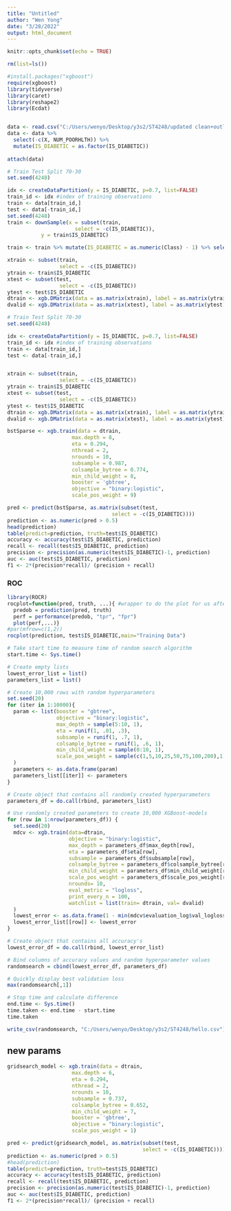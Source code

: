 ---
title: "Untitled"
author: "Wen Yong"
date: "3/28/2022"
output: html_document
---

```{r setup, include=FALSE}
knitr::opts_chunk$set(echo = TRUE)
```

```{r}
rm(list=ls())

#install.packages("xgboost")
require(xgboost)
library(tidyverse)
library(caret)
library(reshape2)
library(Ecdat)


data <- read.csv("C:/Users/wenyo/Desktop/y3s2/ST4248/updated clean+outliersremoved.csv")
data <- data %>% 
  select(-c(X, NUM_POORHLTH)) %>%
  mutate(IS_DIABETIC = as.factor(IS_DIABETIC))
 
attach(data)
```

```{r}
# Train Test Split 70-30
set.seed(4248)

idx <- createDataPartition(y = IS_DIABETIC, p=0.7, list=FALSE)
train_id <- idx #index of training observations
train <- data[train_id,]
test <- data[-train_id,]
set.seed(4248)
train <- downSample(x = subset(train, 
                      select = -c(IS_DIABETIC)),
           y = train$IS_DIABETIC)

train <- train %>% mutate(IS_DIABETIC = as.numeric(Class) - 1) %>% select(-c(Class))

xtrain <- subset(train, 
                 select = -c(IS_DIABETIC))
ytrain <- train$IS_DIABETIC
xtest <- subset(test, 
                 select = -c(IS_DIABETIC))
ytest <- test$IS_DIABETIC
dtrain <- xgb.DMatrix(data = as.matrix(xtrain), label = as.matrix(ytrain)) 
dvalid <- xgb.DMatrix(data = as.matrix(xtest), label = as.matrix(ytest)) 
```

```{r}
# Train Test Split 70-30
set.seed(4248)

idx <- createDataPartition(y = IS_DIABETIC, p=0.7, list=FALSE)
train_id <- idx #index of training observations
train <- data[train_id,]
test <- data[-train_id,]


xtrain <- subset(train, 
                 select = -c(IS_DIABETIC))
ytrain <- train$IS_DIABETIC
xtest <- subset(test, 
                 select = -c(IS_DIABETIC))
ytest <- test$IS_DIABETIC
dtrain <- xgb.DMatrix(data = as.matrix(xtrain), label = as.matrix(ytrain)) 
dvalid <- xgb.DMatrix(data = as.matrix(xtest), label = as.matrix(ytest)) 

bstSparse <- xgb.train(data = dtrain, 
                     max.depth = 8, 
                     eta = 0.294, 
                     nthread = 2, 
                     nrounds = 10,
                     subsample = 0.987,
                     colsample_bytree = 0.774,
                     min_child_weight = 8,
                     booster = 'gbtree',
                     objective = "binary:logistic",
                     scale_pos_weight = 9)

pred <- predict(bstSparse, as.matrix(subset(test, 
                                  select = -c(IS_DIABETIC))))
prediction <- as.numeric(pred > 0.5)
head(prediction)
table(predict=prediction, truth=test$IS_DIABETIC)
accuracy <- accuracy(test$IS_DIABETIC, prediction)
recall <- recall(test$IS_DIABETIC, prediction)
precision <- precision(as.numeric(test$IS_DIABETIC)-1, prediction)
auc <- auc(test$IS_DIABETIC, prediction)
f1 <- 2*(precision*recall)/ (precision + recall)
```

### ROC
```{r}
library(ROCR)
rocplot=function(pred, truth, ...){ #wrapper to do the plot for us after we give it the pred and truth
  predob = prediction(pred, truth)
  perf = performance(predob, "tpr", "fpr")
  plot(perf,...)}
#par(mfrow=c(1,2))
rocplot(prediction, test$IS_DIABETIC,main="Training Data")
```

```{r}
# Take start time to measure time of random search algorithm
start.time <- Sys.time()

# Create empty lists
lowest_error_list = list()
parameters_list = list()

# Create 10,000 rows with random hyperparameters
set.seed(20)
for (iter in 1:10000){
  param <- list(booster = "gbtree",
                objective = "binary:logistic",
                max_depth = sample(5:10, 1),
                eta = runif(1, .01, .3),
                subsample = runif(1, .7, 1),
                colsample_bytree = runif(1, .6, 1),
                min_child_weight = sample(0:10, 1),
                scale_pos_weight = sample(c(1,5,10,25,50,75,100,200),1)
  )
  parameters <- as.data.frame(param)
  parameters_list[[iter]] <- parameters
}

# Create object that contains all randomly created hyperparameters
parameters_df = do.call(rbind, parameters_list)

# Use randomly created parameters to create 10,000 XGBoost-models
for (row in 1:nrow(parameters_df)) {
  set.seed(20)
  mdcv <- xgb.train(data=dtrain,
                    objective = "binary:logistic",
                    max_depth = parameters_df$max_depth[row],
                    eta = parameters_df$eta[row],
                    subsample = parameters_df$subsample[row],
                    colsample_bytree = parameters_df$colsample_bytree[row],
                    min_child_weight = parameters_df$min_child_weight[row],
                    scale_pos_weight = parameters_df$scale_pos_weight[row],
                    nrounds= 10,
                    eval_metric = "logloss",
                    print_every_n = 100,
                    watchlist = list(train= dtrain, val= dvalid)
  )
  lowest_error <- as.data.frame(1 - min(mdcv$evaluation_log$val_logloss))
  lowest_error_list[[row]] <- lowest_error
}

# Create object that contains all accuracy's
lowest_error_df = do.call(rbind, lowest_error_list)

# Bind columns of accuracy values and random hyperparameter values
randomsearch = cbind(lowest_error_df, parameters_df)

# Quickly display best validation loss
max(randomsearch[,1])

# Stop time and calculate difference
end.time <- Sys.time()
time.taken <- end.time - start.time
time.taken

write_csv(randomsearch, "C:/Users/wenyo/Desktop/y3s2/ST4248/hello.csv")
```


## new params 
```{r}

gridsearch_model <- xgb.train(data = dtrain, 
                     max.depth = 6, 
                     eta = 0.294, 
                     nthread = 2, 
                     nrounds = 10,
                     subsample = 0.737,
                     colsample_bytree = 0.652,
                     min_child_weight = 7,
                     booster = 'gbtree',
                     objective = "binary:logistic",
                     scale_pos_weight = 1)

pred <- predict(gridsearch_model, as.matrix(subset(test, 
                                            select = -c(IS_DIABETIC))))
prediction <- as.numeric(pred > 0.5)
#head(prediction)
table(predict=prediction, truth=test$IS_DIABETIC)
accuracy <- accuracy(test$IS_DIABETIC, prediction)
recall <- recall(test$IS_DIABETIC, prediction)
precision <- precision(as.numeric(test$IS_DIABETIC)-1, prediction)
auc <- auc(test$IS_DIABETIC, prediction)
f1 <- 2*(precision*recall)/ (precision + recall)
```